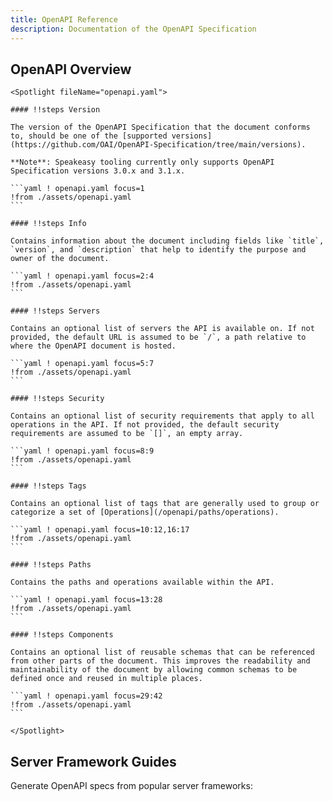 ```yaml
---
title: OpenAPI Reference
description: Documentation of the OpenAPI Specification
---
```



<div className="relative docs-index bsmnt-container-md flex flex-col mt-10 gap-14">
  <WebGLVideo textureUrl="/webgl/bars-logo.mp4" className="absolute top-0 right-0 size-52 md:size-96 max-w-full -mt-10 pointer-events-none" />
  
  <div className="mb-8">
    <PageHeader 
      leftAlign 
      eyebrow="Resources" 
      title="OpenAPI Hub" 
      description="The all in one resource for understanding the OpenAPI Specification."
      className="text-shadow-ascii-contrast"
    />
  </div>

  <div>
    <h2 className="border-none mb-2.5">OpenAPI Overview</h2>

    <Spotlight fileName="openapi.yaml">

    #### !!steps Version

    The version of the OpenAPI Specification that the document conforms to, should be one of the [supported versions](https://github.com/OAI/OpenAPI-Specification/tree/main/versions).

    **Note**: Speakeasy tooling currently only supports OpenAPI Specification versions 3.0.x and 3.1.x.

    ```yaml ! openapi.yaml focus=1
    !from ./assets/openapi.yaml
    ```

    #### !!steps Info

    Contains information about the document including fields like `title`, `version`, and `description` that help to identify the purpose and owner of the document.

    ```yaml ! openapi.yaml focus=2:4
    !from ./assets/openapi.yaml
    ```

    #### !!steps Servers

    Contains an optional list of servers the API is available on. If not provided, the default URL is assumed to be `/`, a path relative to where the OpenAPI document is hosted.

    ```yaml ! openapi.yaml focus=5:7
    !from ./assets/openapi.yaml
    ```

    #### !!steps Security

    Contains an optional list of security requirements that apply to all operations in the API. If not provided, the default security requirements are assumed to be `[]`, an empty array.

    ```yaml ! openapi.yaml focus=8:9
    !from ./assets/openapi.yaml
    ```

    #### !!steps Tags

    Contains an optional list of tags that are generally used to group or categorize a set of [Operations](/openapi/paths/operations).

    ```yaml ! openapi.yaml focus=10:12,16:17
    !from ./assets/openapi.yaml
    ```

    #### !!steps Paths

    Contains the paths and operations available within the API.

    ```yaml ! openapi.yaml focus=13:28
    !from ./assets/openapi.yaml
    ```

    #### !!steps Components

    Contains an optional list of reusable schemas that can be referenced from other parts of the document. This improves the readability and maintainability of the document by allowing common schemas to be defined once and reused in multiple places.

    ```yaml ! openapi.yaml focus=29:42
    !from ./assets/openapi.yaml
    ```

    </Spotlight>

  </div>

<div>
  <h2 className="border-none mb-2.5">Server Framework Guides</h2>

Generate OpenAPI specs from popular server frameworks:

  <TechCards className="mt-5" items={allFrameworkGuidesData} />
</div>

</div>
